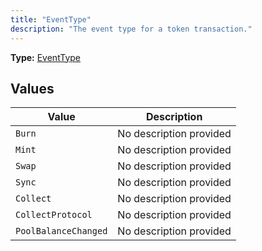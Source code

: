 ```yaml
---
title: "EventType"
description: "The event type for a token transaction."
---
```


**Type:** [EventType](/api-reference/types/eventtype)

## Values

| Value | Description |
|-------|-------------|
| `Burn` | No description provided |
| `Mint` | No description provided |
| `Swap` | No description provided |
| `Sync` | No description provided |
| `Collect` | No description provided |
| `CollectProtocol` | No description provided |
| `PoolBalanceChanged` | No description provided |

